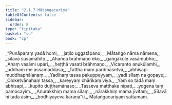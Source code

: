 ```yaml
---
title: "2.1.7 Mātaṅgacariya"
tableOfContents: false
sidebar:
  order: 8
type: "tipitaka"
basket: "su"
book: "cp"
---
```



<DynamicBreadcrumb />

<Division number="60" book="cp">

<Paragraph number="227" type="verses" book="cp">
_“Punāparaṃ yadā homi,_  
_jaṭilo uggatāpano;_  
_Mātaṅgo nāma nāmena,_  
_sīlavā susamāhito._  

</Paragraph>

</Division>
<Division number="61" book="cp">

<Paragraph number="228" type="verses" book="cp">
_Ahañca brāhmaṇo eko,_  
_gaṅgākūle vasāmubho;_  
_Ahaṃ vasāmi upari,_  
_heṭṭhā vasati brāhmaṇo._  

</Paragraph>

</Division>
<Division number="62" book="cp">

<Paragraph number="229" type="verses" book="cp">
_Vicaranto anukūlamhi,_  
_uddhaṃ me assamaddasa;_  
_Tattha maṃ paribhāsetvā,_  
_abhisapi muddhaphālanaṃ._  

</Paragraph>

</Division>
<Division number="63" book="cp">

<Paragraph number="230" type="verses" book="cp">
_Yadihaṃ tassa pakuppeyyaṃ,_  
_yadi sīlaṃ na gopaye;_  
_Oloketvānahaṃ tassa,_  
_kareyyaṃ chārikaṃ viya._  

</Paragraph>

</Division>
<Division number="64" book="cp">

<Paragraph number="231" type="verses" book="cp">
_Yaṃ so tadā maṃ abhisapi,_  
_kupito duṭṭhamānaso;_  
_Tasseva matthake nipati,_  
_yogena taṃ pamocayiṃ._  

</Paragraph>

</Division>
<Division number="65" book="cp">

<Paragraph number="232" type="verses" book="cp">
_Anurakkhiṃ mama sīlaṃ,_  
_nārakkhiṃ mama jīvitaṃ;_  
_Sīlavā hi tadā āsiṃ,_  
_bodhiyāyeva kāraṇā”ti._  


</Paragraph>
</Division>

<Paragraph number="233" type="center" book="cp">
Mātaṅgacariyaṃ sattamaṃ.
</Paragraph>